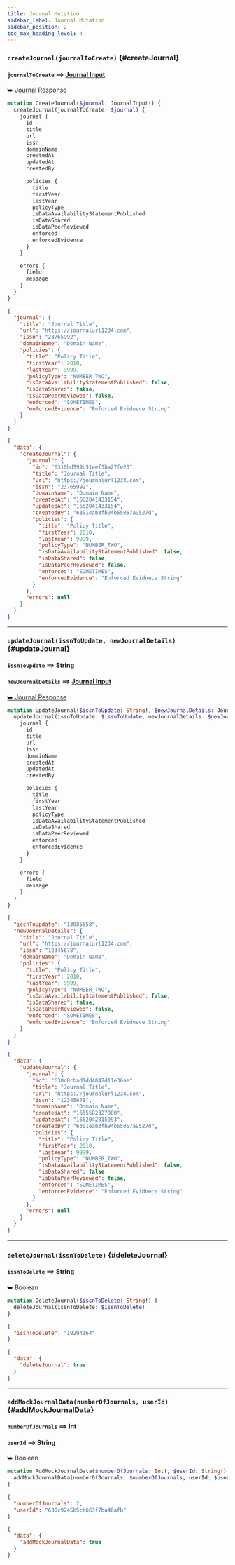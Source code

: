 ```yaml
---
title: Journal Mutation
sidebar_label: Journal Mutation
sidebar_position: 2
toc_max_heading_level: 4
---
```



### `createJournal(journalToCreate)` {#createJournal}

#### `journalToCreate` ⟹ [Journal Input](../inputs-and-responses/journal#journalInput)

<a className='response' href='../inputs-and-responses/journal#journalResponse'>
  ⮩ Journal Response
</a>

<Tabs>
  <TabItem value='operation' label='Operation' default>

```graphql
mutation CreateJournal($journal: JournalInput!) {
  createJournal(journalToCreate: $journal) {
    journal {
      id
      title
      url
      issn
      domainName
      createdAt
      updatedAt
      createdBy

      policies {
        title
        firstYear
        lastYear
        policyType
        isDataAvailabilityStatementPublished
        isDataShared
        isDataPeerReviewed
        enforced
        enforcedEvidence
      }
    }

    errors {
      field
      message
    }
  }
}
```

  </TabItem>

  <TabItem value='variables' label='Variables' default>

```json
{
  "journal": {
    "title": "Journal Title",
    "url": "https://journalurl1234.com",
    "issn": "23765992",
    "domainName": "Domain Name",
    "policies": {
      "title": "Policy Title",
      "firstYear": 2010,
      "lastYear": 9999,
      "policyType": "NUMBER_TWO",
      "isDataAvailabilityStatementPublished": false,
      "isDataShared": false,
      "isDataPeerReviewed": false,
      "enforced": "SOMETIMES",
      "enforcedEvidence": "Enforced Evidnece String"
    }
  }
}
```

  </TabItem>

  <TabItem value='response' label='Response'>

```json
{
  "data": {
    "createJournal": {
      "journal": {
        "id": "6310bd599b51eef3ba27fe23",
        "title": "Journal Title",
        "url": "https://journalurl1234.com",
        "issn": "23765992",
        "domainName": "Domain Name",
        "createdAt": "1662041433154",
        "updatedAt": "1662041433154",
        "createdBy": "6301eab3fb94b55057a9527d",
        "policies": {
          "title": "Policy Title",
          "firstYear": 2010,
          "lastYear": 9999,
          "policyType": "NUMBER_TWO",
          "isDataAvailabilityStatementPublished": false,
          "isDataShared": false,
          "isDataPeerReviewed": false,
          "enforced": "SOMETIMES",
          "enforcedEvidence": "Enforced Evidnece String"
        }
      },
      "errors": null
    }
  }
}
```

  </TabItem>
</Tabs>

---

### `updateJournal(issnToUpdate, newJournalDetails)` {#updateJournal}

#### `issnToUpdate` ⟹ String

#### `newJournalDetails` ⟹ [Journal Input](../inputs-and-responses/journal#journalInput)

<a className='response' href='../inputs-and-responses/journal#journalResponse'>
  ⮩ Journal Response
</a>

<Tabs>
  <TabItem value='operation' label='Operation' default>

```graphql
mutation UpdateJournal($issnToUpdate: String!, $newJournalDetails: JournalInput!) {
  updateJournal(issnToUpdate: $issnToUpdate, newJournalDetails: $newJournalDetails) {
    journal {
      id
      title
      url
      issn
      domainName
      createdAt
      updatedAt
      createdBy

      policies {
        title
        firstYear
        lastYear
        policyType
        isDataAvailabilityStatementPublished
        isDataShared
        isDataPeerReviewed
        enforced
        enforcedEvidence
      }
    }

    errors {
      field
      message
    }
  }
}
```

  </TabItem>
  <TabItem value='variables' label='Variables' default>

```json
{
  "issnToUpdate": "13985658",
  "newJournalDetails": {
    "title": "Journal Title",
    "url": "https://journalurl1234.com",
    "issn": "12345678",
    "domainName": "Domain Name",
    "policies": {
      "title": "Policy Title",
      "firstYear": 2010,
      "lastYear": 9999,
      "policyType": "NUMBER_TWO",
      "isDataAvailabilityStatementPublished": false,
      "isDataShared": false,
      "isDataPeerReviewed": false,
      "enforced": "SOMETIMES",
      "enforcedEvidence": "Enforced Evidnece String"
    }
  }
}
```

  </TabItem>

  <TabItem value='response' label='Response'>

```json
{
  "data": {
    "updateJournal": {
      "journal": {
        "id": "630c8cbad1dd4047d11e36ae",
        "title": "Journal Title",
        "url": "https://journalurl1234.com",
        "issn": "12345678",
        "domainName": "Domain Name",
        "createdAt": "1655582327800",
        "updatedAt": "1662042015993",
        "createdBy": "6301eab3fb94b55057a9527d",
        "policies": {
          "title": "Policy Title",
          "firstYear": 2010,
          "lastYear": 9999,
          "policyType": "NUMBER_TWO",
          "isDataAvailabilityStatementPublished": false,
          "isDataShared": false,
          "isDataPeerReviewed": false,
          "enforced": "SOMETIMES",
          "enforcedEvidence": "Enforced Evidnece String"
        }
      },
      "errors": null
    }
  }
}
```

  </TabItem>
</Tabs>

---

### `deleteJournal(issnToDelete)` {#deleteJournal}

#### `issnToDelete` ⟹ String

<a className='response'>⮩ Boolean</a>

<Tabs>
  <TabItem value='operation' label='Operation' default>

```graphql
mutation DeleteJournal($issnToDelete: String!) {
  deleteJournal(issnToDelete: $issnToDelete)
}
```

  </TabItem>
  <TabItem value='variables' label='Variables' default>

```json
{
  "issnToDelete": "19294164"
}
```

  </TabItem>

  <TabItem value='response' label='Response'>

```json
{
  "data": {
    "deleteJournal": true
  }
}
```

  </TabItem>
</Tabs>

---

### `addMockJournalData(numberOfJournals, userId)` {#addMockJournalData}

#### `numberOfJournals` ⟹ Int

#### `userId` ⟹ String

<a className='response'>⮩ Boolean</a>

<Tabs>
  <TabItem value='operation' label='Operation' default>

```graphql
mutation AddMockJournalData($numberOfJournals: Int!, $userId: String!) {
  addMockJournalData(numberOfJournals: $numberOfJournals, userId: $userId)
}
```

  </TabItem>
  <TabItem value='variables' label='Variables' default>

```json
{
  "numberOfJournals": 2,
  "userId": "630c9245b5cb663f7ba46afb"
}
```

  </TabItem>

  <TabItem value='response' label='Response'>

```json
{
  "data": {
    "addMockJournalData": true
  }
}
```

  </TabItem>
</Tabs>
